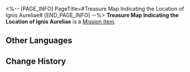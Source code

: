 <%-- [PAGE_INFO]
PageTitle=#Treasure Map Indicating the Location of Ignis Aureliae#
[END_PAGE_INFO] --%>
{{Item Infobox
|id          = 140296
|image       = Item Treasure Map Indicating the Location of Ignis Aureliae.png
|type        = Mission Item
|invCategory = Missions
|rarity      = 3
|effect      = 
|description = In Mr. Xiyan's story, this is a treasure map recording the location of the Ignis Aureliae. But in your eyes, this is just an Alchemy Commission map with a random circle drawn on it.
}}
{{Description|''"It is said that 'A Sword Is Mightier When Hidden.' He therefore hid the Ignis Aureliae away from potential thieves before he was incarcerated."''<br />''"There it is! The classic adventure story trope where a century-old treasure map just gets discovered out of nowhere!"''}}
'''Treasure Map Indicating the Location of Ignis Aureliae''' is a [[Mission Item]].

==Other Languages==
{{Other Languages
|en   = Treasure Map Indicating the Location of Ignis Aureliae
|zhs  = 记录着天火熔金位置的藏宝图
|zht  = 記錄著天火熔金位置的藏寶圖
|ja   = 天火熔金の位置が記録されている宝の地図
|ko   = 천화용금의 위치가 기록된 보물 지도
|es   = Mapa del tesoro con la ubicación del Oro igneoceleste
|fr   = Carte au trésor indiquant l'emplacement de l'Ignis Aureliae
|ru   = Карта сокровищ для поиска сакрального золота
|th   = แผนที่สมบัติที่ระบุตำแหน่งทองคำเพลิงศักดิ์สิทธิ์
|vi   = Bản Đồ Kho Báu Ghi Vị Trí Vàng Thiên Hỏa
|de   = Schatzkarte mit Angaben zum Fundort des Heiligen Feuergoldes
|id   = Peta Harta yang Menunjukkan Letak Api Pelebur Emas
|pt   = Mapa do Tesouro Indicando a Localização do Ignis Aureliae
}}

==Change History==
{{Change History|1.2}}